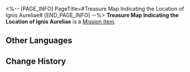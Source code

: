 <%-- [PAGE_INFO]
PageTitle=#Treasure Map Indicating the Location of Ignis Aureliae#
[END_PAGE_INFO] --%>
{{Item Infobox
|id          = 140296
|image       = Item Treasure Map Indicating the Location of Ignis Aureliae.png
|type        = Mission Item
|invCategory = Missions
|rarity      = 3
|effect      = 
|description = In Mr. Xiyan's story, this is a treasure map recording the location of the Ignis Aureliae. But in your eyes, this is just an Alchemy Commission map with a random circle drawn on it.
}}
{{Description|''"It is said that 'A Sword Is Mightier When Hidden.' He therefore hid the Ignis Aureliae away from potential thieves before he was incarcerated."''<br />''"There it is! The classic adventure story trope where a century-old treasure map just gets discovered out of nowhere!"''}}
'''Treasure Map Indicating the Location of Ignis Aureliae''' is a [[Mission Item]].

==Other Languages==
{{Other Languages
|en   = Treasure Map Indicating the Location of Ignis Aureliae
|zhs  = 记录着天火熔金位置的藏宝图
|zht  = 記錄著天火熔金位置的藏寶圖
|ja   = 天火熔金の位置が記録されている宝の地図
|ko   = 천화용금의 위치가 기록된 보물 지도
|es   = Mapa del tesoro con la ubicación del Oro igneoceleste
|fr   = Carte au trésor indiquant l'emplacement de l'Ignis Aureliae
|ru   = Карта сокровищ для поиска сакрального золота
|th   = แผนที่สมบัติที่ระบุตำแหน่งทองคำเพลิงศักดิ์สิทธิ์
|vi   = Bản Đồ Kho Báu Ghi Vị Trí Vàng Thiên Hỏa
|de   = Schatzkarte mit Angaben zum Fundort des Heiligen Feuergoldes
|id   = Peta Harta yang Menunjukkan Letak Api Pelebur Emas
|pt   = Mapa do Tesouro Indicando a Localização do Ignis Aureliae
}}

==Change History==
{{Change History|1.2}}